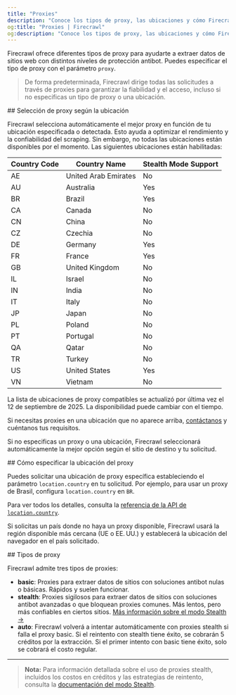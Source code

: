 ```yaml
---
title: "Proxies"
description: "Conoce los tipos de proxy, las ubicaciones y cómo Firecrawl selecciona proxies para tus solicitudes."
og:title: "Proxies | Firecrawl"
og:description: "Conoce los tipos de proxy, las ubicaciones y cómo Firecrawl selecciona proxies para tus solicitudes."
---
```



Firecrawl ofrece diferentes tipos de proxy para ayudarte a extraer datos de sitios web con distintos niveles de protección antibot. Puedes especificar el tipo de proxy con el parámetro `proxy`.

> De forma predeterminada, Firecrawl dirige todas las solicitudes a través de proxies para garantizar la fiabilidad y el acceso, incluso si no especificas un tipo de proxy o una ubicación.

<div id="location-based-proxy-selection">
  ## Selección de proxy según la ubicación
</div>

Firecrawl selecciona automáticamente el mejor proxy en función de tu ubicación especificada o detectada. Esto ayuda a optimizar el rendimiento y la confiabilidad del scraping. Sin embargo, no todas las ubicaciones están disponibles por el momento. Las siguientes ubicaciones están habilitadas:

| Country Code | Country Name         | Stealth Mode Support |
|--------------|----------------------|----------------------|
| AE           | United Arab Emirates | No                   |
| AU           | Australia            | Yes                  |
| BR           | Brazil               | Yes                  |
| CA           | Canada               | No                   |
| CN           | China                | No                   |
| CZ           | Czechia              | No                   |
| DE           | Germany              | Yes                  |
| FR           | France               | Yes                  |
| GB           | United Kingdom       | No                   |
| IL           | Israel               | No                   |
| IN           | India                | No                   |
| IT           | Italy                | No                   |
| JP           | Japan                | No                   |
| PL           | Poland               | No                   |
| PT           | Portugal             | No                   |
| QA           | Qatar                | No                   |
| TR           | Turkey               | No                   |
| US           | United States        | Yes                  |
| VN           | Vietnam              | No                   |

<Warning>La lista de ubicaciones de proxy compatibles se actualizó por última vez el 12 de septiembre de 2025. La disponibilidad puede cambiar con el tiempo.</Warning>

Si necesitas proxies en una ubicación que no aparece arriba, [contáctanos](mailto:help@firecrawl.com) y cuéntanos tus requisitos.

Si no especificas un proxy o una ubicación, Firecrawl seleccionará automáticamente la mejor opción según el sitio de destino y tu solicitud.

<div id="how-to-specify-proxy-location">
  ## Cómo especificar la ubicación del proxy
</div>

Puedes solicitar una ubicación de proxy específica estableciendo el parámetro `location.country` en tu solicitud. Por ejemplo, para usar un proxy de Brasil, configura `location.country` en `BR`.

Para ver todos los detalles, consulta la [referencia de la API de `location.country`](https://docs.firecrawl.dev/api-reference/endpoint/scrape#body-location).

<CodeGroup>
  <LocationPython />

  <LocationNode />

  <LocationCURL />
</CodeGroup>

<Info>Si solicitas un país donde no haya un proxy disponible, Firecrawl usará la región disponible más cercana (UE o EE. UU.) y establecerá la ubicación del navegador en el país solicitado.</Info>

<div id="proxy-types">
  ## Tipos de proxy
</div>

Firecrawl admite tres tipos de proxies:

* **basic**: Proxies para extraer datos de sitios con soluciones antibot nulas o básicas. Rápidos y suelen funcionar.
* **stealth**: Proxies sigilosos para extraer datos de sitios con soluciones antibot avanzadas o que bloquean proxies comunes. Más lentos, pero más confiables en ciertos sitios. [Más información sobre el modo Stealth →](/es/features/stealth-mode)
* **auto**: Firecrawl volverá a intentar automáticamente con proxies stealth si falla el proxy basic. Si el reintento con stealth tiene éxito, se cobrarán 5 créditos por la extracción. Si el primer intento con basic tiene éxito, solo se cobrará el costo regular.

***

> **Nota:** Para información detallada sobre el uso de proxies stealth, incluidos los costos en créditos y las estrategias de reintento, consulta la [documentación del modo Stealth](/es/features/stealth-mode).